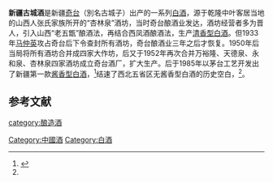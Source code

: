'''新疆古城酒'''是新疆[[奇台|奇台]]（別名古城子）出产的一系列[[中国烧酒|白酒]]，源于乾隆中叶客居当地的山西人张氏家族所开的“杏林泉”酒坊，当时奇台酿酒业发达，酒坊经营者多为晋人，引入山西“老五甑”酿酒法，再结合西凤酒酿酒法，生产[[清香型白酒|清香型白酒]]。但1933年[[马仲英|马仲英]]攻占奇台后下令查封所有酒坊，奇台酿酒业三年之后才恢复。1950年后当局将所有酒坊合并成四家大作坊，后又于1952年再次合并万裕隆、天德泉、永和泉、杏林泉四家酒坊成立奇台酒厂，扩大生产。后于1985年以茅台工艺开发出了新疆第一款[[酱香型白酒|酱香型白酒]]，<ref name=l1>{{cite web|url=http://inews.ifeng.com/54339507/news.shtml?&back |title=新疆古城酒业：从濒临倒闭到排名第二|language=Zh-hans|accessdate=2017年12月20日}}</ref>结速了西北五省区无酱香型白酒的历史空白，<ref name=l1/>。

==参考文献==
{{reflist}}
{{饮料小作品}}
{{中華酒文化}}

[[category:酿造酒|category:酿造酒]]
[[Category:中國酒|Category:中國酒]]
[[Category:白酒|Category:白酒]]